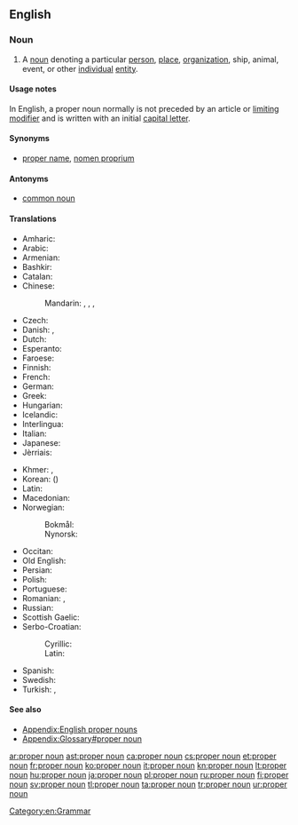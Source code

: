 ==English==
{{wikipedia}}

===Noun===
{{examples-right|''Mike'', ''United Nations''}}
{{en-noun|head=[[proper]] [[noun]]}}

# A [[noun]] denoting a particular [[person]], [[place]], [[organization]], ship, animal, event, or other [[individual]] [[entity]].

====Usage notes====
{{mainapp|English proper nouns}}
In English, a proper noun normally is not preceded by an article or [[limiting modifier]] and is written with an initial [[capital letter]].

====Synonyms====
* [[proper name]], [[nomen proprium]]

====Antonyms====
* [[common noun]]

====Translations====
{{trans-top|The name of a particular person, place, organization or other individual entity}}
* Amharic: {{t-|am|የተፀውኦ ስም|tr=yätäTS'äwao sm|sc=Ethi}}
* Arabic: {{t-|ar|اسم علم|tr=ism 3alam}}
* Armenian: {{t-|hy|հատուկ անուն|tr=hatuk anun}}
* Bashkir: {{tø|ba|яңғыҙлыҡ исем|tr=yaŋğïðlïq isem|sc=Cyrl}}
* Catalan: {{t-|ca|nom propi}}
* Chinese:
*: Mandarin: {{t-|cmn|專有名詞|sc=Hani}}, {{t-|cmn|专有名词|tr=zhuānyǒu míngcí|sc=Hani}}, {{t-|cmn|固有名詞|sc=Hani}}, {{t|cmn|固有名词|tr=gùyǒu míngcí|sc=Hani}}
* Czech: {{t+|cs|vlastní jméno|n}}
* Danish: {{t+|da|proprium}}, {{t-|da|egennavn}}
* Dutch: {{t+|nl|eigennaam|m}}
* Esperanto: {{t-|eo|propra nomo}}
* Faroese: {{t-|fo|sernavn|n}}
* Finnish: {{t+|fi|erisnimi}}
* French: {{t+|fr|nom propre}}
* German: {{t+|de|Eigenname|m}}
* Greek: {{t+|el|κύριο όνομα|n|tr=kýrio ónoma|sc=Grek}}
* Hungarian: {{t+|hu|tulajdonnév}}
* Icelandic: {{t-|is|eiginnafn|n}}
* Interlingua: {{t-|ia|nomine proprie}}
* Italian: {{t+|it|nome proprio}}
* Japanese: {{t+|ja|固有名詞|tr=[[こゆうめいし]], koyūmeishi}}
* Jèrriais: {{tø|roa-jer|nom propre|m}}
{{trans-mid}}
* Khmer: {{t-|km|អសាធារណនាម|tr=ak sathea raknak neam|sc=Khmr}}, {{t-|km|នាមអសាធារណ៍|tr=neam ak sathea|sc=Khmr}}
* Korean: {{t+|ko|고유명사|tr=goyumyeongsa|sc=Hang}} ({{t+|ko|固有名詞|sc=Hani}})
* Latin: {{t-|la|nōmen proprium|n}}
* Macedonian: {{t-|mk|лична именка|f|tr=líčna ímenka}}
* Norwegian:
*: Bokmål: {{t+|no|egennavn|n}}
*: Nynorsk: {{t-|nn|eigennamn|n}}
* Occitan: {{t-|oc|nom pròpri|m}}
* Old English: {{t-|ang|āgen nama|m}}
* Persian: {{t+|fa|اسم خاص|sc=fa-Arab}}
* Polish: {{t+|pl|nazwa własna|f}}
* Portuguese: {{t+|pt|substantivo próprio|m}}
* Romanian: {{t+|ro|nume propriu|n}}, {{t-|ro|substantiv propriu|n}}
* Russian: {{t+|ru|имя собственное|n|tr=ímja sóbstvennoje}}
* Scottish Gaelic: {{t-|gd|ainmear sònrachaidh|m}}
* Serbo-Croatian:
*: Cyrillic: {{t-|sh|властита именица|f|tr=vlastita imenica|sc=Cyrl}}
*: Latin: {{t-|sh|vlastita imenica|f}}
* Spanish: {{t+|es|nombre propio}}
* Swedish: {{t+|sv|egennamn}}
* Turkish: {{t+|tr|özel ad}}, {{t+|tr|özel isim}}
{{trans-bottom}}

====See also====
* [[Appendix:English proper nouns]]
* [[Appendix:Glossary#proper noun]]

[[Category:en:Grammar]]

[[ar:proper noun]]
[[ast:proper noun]]
[[ca:proper noun]]
[[cs:proper noun]]
[[et:proper noun]]
[[fr:proper noun]]
[[ko:proper noun]]
[[it:proper noun]]
[[kn:proper noun]]
[[lt:proper noun]]
[[hu:proper noun]]
[[ja:proper noun]]
[[pl:proper noun]]
[[ru:proper noun]]
[[fi:proper noun]]
[[sv:proper noun]]
[[tl:proper noun]]
[[ta:proper noun]]
[[tr:proper noun]]
[[ur:proper noun]]